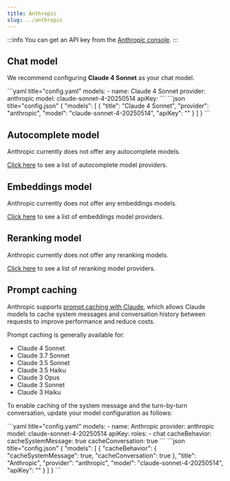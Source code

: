 ```yaml
---
title: Anthropic
slug: ../anthropic
---
```



:::info
You can get an API key from the [Anthropic console](https://console.anthropic.com/account/keys).
:::

## Chat model

We recommend configuring **Claude 4 Sonnet** as your chat model.

<Tabs groupId="config-example">
  <TabItem value="yaml" label="YAML">
  ```yaml title="config.yaml"
  models:
    - name: Claude 4 Sonnet
      provider: anthropic
      model: claude-sonnet-4-20250514
      apiKey: <YOUR_ANTHROPIC_API_KEY>
  ```
  </TabItem>
  <TabItem value="json" label="JSON">
  ```json title="config.json"
  {
    "models": [
      {
        "title": "Claude 4 Sonnet",
        "provider": "anthropic",
        "model": "claude-sonnet-4-20250514",
        "apiKey": "<YOUR_ANTHROPIC_API_KEY>"
      }
    ]
  }
  ```
  </TabItem>
</Tabs>

## Autocomplete model

Anthropic currently does not offer any autocomplete models.

[Click here](../../model-roles/autocomplete.md) to see a list of autocomplete model providers.

## Embeddings model

Anthropic currently does not offer any embeddings models.

[Click here](../../model-roles/embeddings.mdx) to see a list of embeddings model providers.

## Reranking model

Anthropic currently does not offer any reranking models.

[Click here](../../model-roles/reranking.mdx) to see a list of reranking model providers.

## Prompt caching

Anthropic supports [prompt caching with Claude](https://docs.anthropic.com/en/docs/build-with-claude/prompt-caching), which allows Claude models to cache system messages and conversation history between requests to improve performance and reduce costs.

Prompt caching is generally available for:

- Claude 4 Sonnet
- Claude 3.7 Sonnet
- Claude 3.5 Sonnet
- Claude 3.5 Haiku
- Claude 3 Opus
- Claude 3 Sonnet
- Claude 3 Haiku

To enable caching of the system message and the turn-by-turn conversation, update your model configuration as follows:

<Tabs groupId="config-example">
  <TabItem value="yaml" label="YAML">
  ```yaml title="config.yaml"
  models:
    - name: Anthropic
      provider: anthropic
      model: claude-sonnet-4-20250514
      apiKey: <YOUR_ANTHROPIC_API_KEY>
      roles:
        - chat
      cacheBehavior:
        cacheSystemMessage: true
        cacheConversation: true
  ```
  </TabItem>
  <TabItem value="json" label="JSON">
  ```json title="config.json"
  {
    "models": [
      {
        "cacheBehavior": {
          "cacheSystemMessage": true,
          "cacheConversation": true
        },
        "title": "Anthropic",
        "provider": "anthropic",
        "model": "claude-sonnet-4-20250514",
        "apiKey": "<YOUR_ANTHROPIC_API_KEY>"
      }
    ]
  }
  ```
  </TabItem>
</Tabs>
